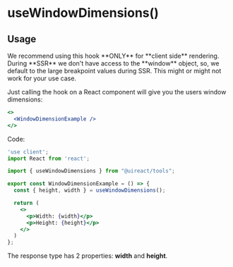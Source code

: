 


# useWindowDimensions()
<Metadata packageName='tools' packageJson={packageJson} description='React hook used to retrieve the user window dimensions.' includeInformation />

## Usage

<UiCard category='warning'>
  We recommend using this hook **ONLY** for **client side** rendering. During **SSR** we don't have access to the **window** object, so, we default to the large breakpoint values during SSR. This might or might not work for your use case.
</UiCard>

Just calling the hook on a React component will give you the users window dimensions:

```jsx live scope={{WindowDimensionExample}}
<>
  <WindowDimensionExample />
</>
```

Code:
```jsx
'use client';
import React from 'react';

import { useWindowDimensions } from "@uireact/tools";

export const WindowDimensionExample = () => {
  const { height, width } = useWindowDimensions();

  return (
    <>
      <p>Width: {width}</p>
      <p>Height: {height}</p>
    </>
  )
};

```

The response type has 2 properties: **width** and **height**.

